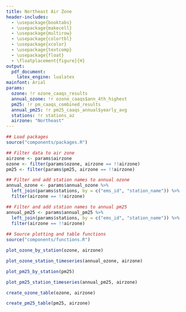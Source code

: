 ```yaml
---
title: Northeast Air Zone
header-includes:
  - \usepackage{booktabs}
  - \usepackage{makecell}
  - \usepackage{multirow}
  - \usepackage{colortbl}
  - \usepackage{xcolor}
  - \usepackage{textcomp}
  - \usepackage{float}
  - \floatplacement{figure}{H}
output:
  pdf_document:
    latex_engine: lualatex
mainfont: Arial
params:
  ozone: !r ozone_caaqs_results
  annual_ozone: !r ozone_caaqs$ann_4th_highest
  pm25: !r pm_caaqs_combined_results
  annual_pm25: !r pm25_caaqs_annual$yearly_avg
  stations: !r stations_az
  airzone: "Northeast"
---
```


<!-- Load functions, filter data to airzone -->

```r
## Load packages
source("components/packages.R")

## Filter data to air zone
airzone <- params$airzone
ozone <- filter(params$ozone, airzone == !!airzone)
pm25 <- filter(params$pm25, airzone == !!airzone)

## Filter and add station names to annual ozone
annual_ozone <- params$annual_ozone %>%
  left_join(params$stations, by = c("ems_id", "station_name")) %>%
  filter(airzone == !!airzone)

## Filter and add station names to annual pm25
annual_pm25 <- params$annual_pm25 %>%
  left_join(params$stations, by = c("ems_id", "station_name")) %>%
  filter(airzone == !!airzone)  
  
## Source plotting and table functions
source("components/functions.R")
```

<!-- Ozone by station -->

```r
plot_ozone_by_station(ozone, airzone)
```

<!-- Annual trends in ozone concentrations -->

```r
plot_ozone_station_timeseries(annual_ozone, airzone)
```

<!-- PM2.5 by station -->

```r
plot_pm25_by_station(pm25)
```

<!-- PM Annual trends in PM 2.5 -->

```r
plot_pm25_station_timeseries(annual_pm25, airzone)
```

<!-- Summary of ozone concentrations as measured and air zone management levels -->

```r
create_ozone_table(ozone, airzone)
```

<!-- Summary of PM2.5 concentrations as measured and air zone management levels -->

```r
create_pm25_table(pm25, airzone)
```
